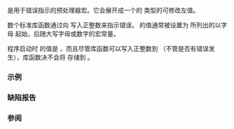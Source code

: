 {{title|errno}}
{{cpp/error/navbar}}
{{ddcl|header=cerrno|
#define errno /* 由实现定义 */
}}

{{c|errno}} 是用于错误指示的预处理器宏。它会展开成一个{{rev inl|until=c++11|静态}}{{rev inl| since=c++11|线程局部}}的 {{c/core|int}} 类型的可修改左值。

数个标准库函数通过向 {{c|errno}} 写入正整数来指示错误。{{c|errno}} 的值通常被设置为 {{header|cerrno}} 所列出的以字母 {{tt|E}} 起始，后随大写字母或数字的宏常量。

程序启动时 {{c|errno}} 的值是 {{c|0}}，而且尽管库函数可以写入正整数到 {{c|errno}}（不管是否有错误发生），库函数决不会将 {{c|0}} 存储到 {{c|errno}}。

===示例===
{{example template|cpp/error/example errno}}

===缺陷报告===
{{dr list begin}}
{{dr list item|wg=lwg|dr=310|std=C++98|before=不明确 {{tt|errno}} 是宏还是有外部链接的标识符|after={{tt|errno}} 必须是宏}}
{{dr list end}}

===参阅===
{{dsc begin}}
{{dsc inc|cpp/error/dsc errno_macros}}
{{dsc inc|cpp/io/c/dsc perror}}
{{dsc inc|cpp/string/byte/dsc strerror}}
{{dsc see c|c/error/errno}}
{{dsc end}}

{{langlinks|de|en|es|fr|it|ja|pt|ru}}
